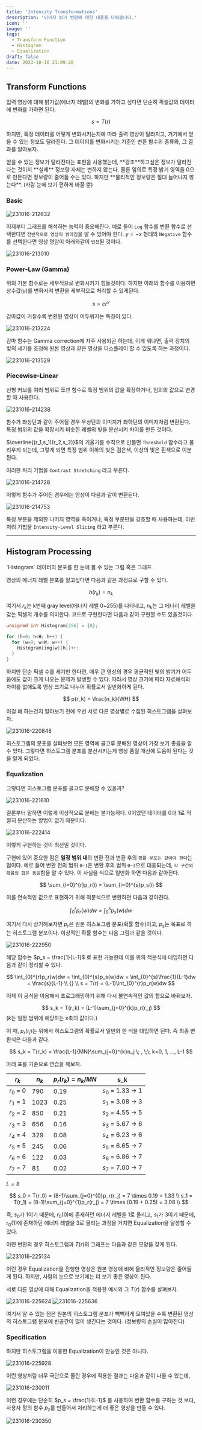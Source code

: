 ```yaml
---
title: 'Intensity Transformations'
description: '이미지 밝기 변환에 대한 내용을 다뤄봅니다.'
icon: ''
image: ''
tags:
  - Transform Function
  - Histogram
  - Equalization
draft: false
date: 2023-10-16 21:09:28
---
```


## Transform Functions

입력 영상에 대해 밝기값(에너지 레벨)의 변화를 가하고 싶다면 단순히 픽셀값의 데이터에 변화를 가하면 된다.

$$
s = T(r)
$$

하지만, 특정 데이터를 어떻게 변화시키는지에 따라 출력 영상이 달라지고, 거기에서 얻을 수 있는 정보도 달라진다.
그 데이터를 변화시키는 기준인 변환 함수의 종류와, 그 결과를 알아보자.

<notice>
  얻을 수 있는 정보가 달라진다는 표현을 사용했는데,
  **강조**하고싶은 정보가 달라진다는 것이지 **실제** 정보량 자체는 변하지 않는다.
  물론 임의로 특정 밝기 영역을 0으로 만든다면 정보량이 줄어들 수는 있다.
  하지만 **물리적인 정보량은 절대 늘어나지 않는다**. (사람 눈에 보기 편하게 바꿀 뿐)
</notice>

### Basic

![231016-212632](/posts/mid_03/231016-212632.png)

이제부터 그래프를 해석하는 능력이 중요해진다.
예로 들어 `Log` 함수를 변환 함수로 선택한다면 `전반적으로 영상이 밝아짐`을 알 수 있어야 한다.
$y=-x$ 형태의 `Negative` 함수를 선택한다면 영상 명암이 아래와같이 `반전`될 것이다.

![231016-213010](/posts/mid_03/231016-213010.png)

### Power-Law (Gamma)

위의 기본 함수로는 세부적으로 변화시키기 힘들것이다.
하지만 아래의 함수를 이용하면 상수값($\gamma$)를 변화시켜 변환을 세부적으로 처리할 수 있게된다.

$$
s = cr^\gamma
$$

감마값이 커질수록 변환된 영상이 어두워지는 특징이 있다.

![231016-213224](/posts/mid_03/231016-213224.png)

감마 함수는 Gamma correction에 자주 사용되곤 하는데,
이게 뭐냐면, 출력 장치의 빛의 세기를 조정해 원본 영상과 같은 영상을 디스플레이 할 수 있도록 하는 과정이다.

![231016-213529](/posts/mid_03/231016-213529.png)

### Piecewise-Linear

선형 커브를 여러 범위로 쪼갠 함수로
특정 범위의 값을 확장하거나, 임의의 값으로 변경할 때 사용한다.

![231016-214238](/posts/mid_03/231016-214238.png)

함수가 좌상단과 같이 주어질 경우 우상단의 이미지가 좌하단의 이미지처럼 변환된다.
특정 범위의 값을 확장시켜 비슷한 레벨의 빛을 분산시켜 차이를 만든 것이다.

$\overline{(r_1,s_1)(r_2,s_2)}$의 기울기를 수직으로 만들면 `Threshold` 함수라고 불리우게 되는데,
그렇게 되면 특정 범위 이하의 빛은 검은색, 이상의 빛은 흰색으로 이분된다.

이러한 처리 기법을 `Contrast Stretching` 라고 부른다.

![231016-214728](/posts/mid_03/231016-214728.png)

이렇게 함수가 주어진 경우에는 영상이 다음과 같이 변환된다.

![231016-214753](/posts/mid_03/231016-214753.png)

특정 부분을 제외한 나머지 영역을 죽이거나, 특정 부분만을 강조할 때 사용하는데,
이런 처리 기법을 `Intensity-Level Slicing` 라고 부른다.

---

## Histogram Processing

<tip>
  `Histogram`
  데이터의 분포를 한 눈에 볼 수 있는 그림 혹은 그래프
</tip>

영상의 에너지 레벨 분포를 알고싶다면 다음과 같은 과정으로 구할 수 있다.

$$
h(r_k) = n_k
$$

여기서 $r_k$는 k번째 gray level(에너지 레벨 0~255)를 나타내고,
$n_k$는 그 에너리 레벨을 갖는 픽셀의 개수를 의미한다.
코드로 구현한다면 다음과 같이 구현할 수도 있을것이다.

```cpp:.cpp
unsigned int Histogram[256] = {0};

for (h=0; h<H; h++) {
  for (w=0; w<W; w++) {
    Histogram[img[w][h]]++;
  }
}
```

하지만 단순 픽셀 수를 세기만 한다면, 매우 큰 영상의 경우 평균적인 빛의 밝기가 어두움에도 값이 크게 나오는 문제가 발생할 수 있다.
따라서 영상 크기에 따라 자료해석의 차이를 없애도록 영상 크기로 나누어 확률로서 일반화하게 된다.

$$
p(r_k) = \frac{n_k}{WH}
$$

이걸 왜 하는건지 알아보기 전에 우선 서로 다른 영상별로 수집된 히스토그램을 살펴보자.

![231016-220848](/posts/mid_03/231016-220848.png)

히스토그램의 분포를 살펴보면 모든 영역에 골고루 분배된 영상이 가장 보기 좋음을 알 수 있다.
그렇다면 히스토그램 분포를 분산시키는게 영상 품질 개선에 도움이 된다는 것을 알게 되었다.

### Equalization

그렇다면 히스토그램 분포를 골고루 분배할 수 있을까?

![231016-221610](/posts/mid_03/231016-221610.png)

결론부터 말하면 이렇게 이상적으로 분배는 불가능하다.
0이었던 데이터를 0과 1로 적절히 분산하는 방법이 없기 때문이다.

![231016-222414](/posts/mid_03/231016-222414.png)

이렇게 구현하는 것이 최선일 것이다.

구현에 있어 중요한 점은 **일정 범위 내**의 변환 전과 변환 후의 `확률 분포는 같아야 한다`는 점이다.
예로 들어 변환 전의 범위 `0~1`은 변환 후의 범위 `0~3`으로 대응되는데, `각 구간의 확률의 합은 동일`함을 알 수 있다.
이 사실을 식으로 일반화 하면 다음과 같아진다.

$$
\sum_{i=0}^{r}p_r(i) = \sum_{i=0}^{s}p_s(i)
$$

이를 연속적인 값으로 표현하기 위해 적분식으로 변환하면 다음과 같아진다.

$$
\int_{0}^{r}p_r(w)dw = \int_{0}^{s}p_s(w)dw
$$

여기서 다시 상기해보자면 $p_r$은 원본 히스토그램 분포(확률 함수)이고, $p_s$는 목표로 하는 히스토그램 분포이다.
이상적인 확률 함수는 다음 그림과 같을 것이다.

![231016-222950](/posts/mid_03/231016-222950.png)

해당 함수는 $p_s = \frac{1}{L-1}$ 로 표현 가능한데 이를 위의 적분식에 대입하면 다음과 같이 정리할 수 있다.

$$
\int_{0}^{r}p_r(w)dw = \int_{0}^{s}p_s(w)dw = \int_{0}^{s}\frac{1}{L-1}dw = \frac{s}{L-1} \\
{} \\
s = T(r) = (L-1)\int_{0}^{r}p_r(w)dw
$$

이제 이 공식을 이용해서 프로그래밍하기 위해 다시 불연속적인 값의 합으로 바꿔보자.

$$
s_k = T(r_k) = (L-1)\sum_{j=0}^{k}p_r(r_j)
$$
($k$는 일정 범위에 해당하는 x축의 값이다.)

이 때, $p_r(r_j)$는 위에서 히스토그램의 확률로서 일반화 한 식을 대입하면 된다.
즉 최종 변환식은 다음과 같다.

$$
s_k = T(r_k) = \frac{L-1}{MN}\sum_{j=0}^{k}n_j \; , \;\; k=0, 1, ..., L-1
$$

아래 표를 기준으로 연습을 해보자.

| $r_k$ | $n_k$ | $p_r(r_k) = n_k/MN$ | s_k
|---|---|---|---|
| $r_0$ = 0 | 790 | 0.19 | $s_0$ = 1.33 &rarr; 1 |
| $r_1$ = 1 | 1023 | 0.25 | $s_1$ = 3.08 &rarr; 3 |
| $r_2$ = 2 | 850 | 0.21 | $s_2$ = 4.55 &rarr; 5 |
| $r_3$ = 3 | 656 | 0.16 | $s_3$ = 5.67 &rarr; 6 |
| $r_4$ = 4 | 329 | 0.08 | $s_4$ = 6.23 &rarr; 6 |
| $r_5$ = 5 | 245 | 0.06 | $s_5$ = 6.65 &rarr; 7 |
| $r_6$ = 6 | 122 | 0.03 | $s_6$ = 6.86 &rarr; 7 |
| $r_7$ = 7 | 81 | 0.02 | $s_7$ = 7.00 &rarr; 7 |
$L=8$

$$
s_0 = T(r_0) = (8-1)\sum_{j=0}^{0}p_r(r_j) = 7 \times 0.19 = 1.33 \\
s_1 = T(r_1) = (8-1)\sum_{j=0}^{1}p_r(r_j) = 7 \times (0.19 + 0.25) = 3.08 \\
$$

즉, $s_0$가 1이기 때문에, $r_0$(0)에 존재하던 에너지 레벨을 1로 올리고,
$s_1$가 3이기 때문에, $r_0$(1)에 존재하던 에너지 레벨을 3로 올리는 과정을 거치면 Equalization을 달성할 수 있다.

이련 변환의 경우 히스토그램과 $T(r)$의 그래프는 다음과 같은 모양을 갖게 된다.

![231016-225134](/posts/mid_03/231016-225134.png)

이런 경우 Equalization을 진행한 영상은 원본 영상에 비해 물리적인 정보량은 줄어들게 된다.
하지만, 사람의 눈으로 보기에는 더 보기 좋은 영상이 된다.

서로 다른 영상에 대해 Equalization을 적용한 예시와 그 $T(r)$ 함수를 살펴보자.

![231016-225624](/posts/mid_03/231016-225624.png)
![231016-225636](/posts/mid_03/231016-225636.png)

여기서 알 수 있는 점은 원본의 히스토그램 분포가 빽빽하게 모여있을 수록 변환된 영상의 히스토그램 분포에 빈공간이 많이 생긴다는 것이다. (정보량의 손실이 많아진다)

### Specification

하지만 히스토그램을 이용한 Equalization이 만능인 것은 아니다.

![231016-225928](/posts/mid_03/231016-225928.png)

이런 영상처럼 너무 극단으로 몰린 경우에 적용한 결과는 다음과 같이 나올 수 있는데,

![231016-230011](/posts/mid_03/231016-230011.png)

이런 경우에는 단순히 $p_s = \frac{1}{L-1}$ 를 사용하여 변환 함수를 구하는 것 보다,
사용자 정의 함수 $p_z$를 만들어서 처리하는게 더 좋은 영상을 만들 수 있다.

![231016-230350](/posts/mid_03/231016-230350.png)